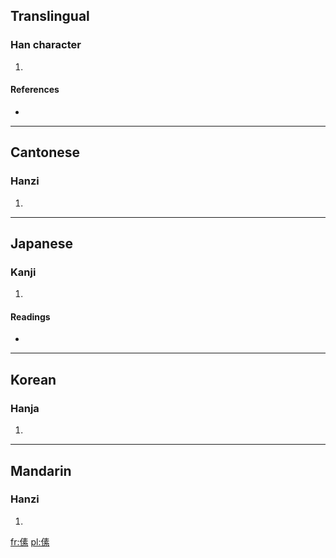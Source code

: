 ==Translingual==

===Han character===
{{Han char|rn=9|rad=人|as=10|sn=12|four=2529<sub>3</sub>|canj=人手一火 (OQMF)}}

# {{defn|Han|sort=人10}}

====References====
* {{Han ref|kx=0112.130|dkj=00933|dj=0239.300|hdz=10199.080|uh=5083|ud=20611|bh=D857|bd=55383}}

----

==Cantonese==

===Hanzi===
{{yue-hanzi|jyut=|y=sou3}}

# {{defn|Cantonese|sort=人10}}

----

==Japanese==

===Kanji===
{{ja-kanji|grade=|rs=人10}}

# {{defn|Japanese|sort=人10}}

====Readings====
* {{ja-readings|on=[[そ]] (so)|kun=[[むかう]] (mukau), [[まもる]] (mamoru)}}

----

==Korean==

===Hanja===
{{ko-hanja|hangeul=소|rv=so|mr=so}}

# {{defn|Korean|sort=人10}}

----

==Mandarin==

===Hanzi===
{{cmn-hanzi|pin=[[sù]] ([[su4]])|wg=su<sup>4</sup>}}

# {{defn|Mandarin|sort=人10}}

[[fr:傃]]
[[pl:傃]]
